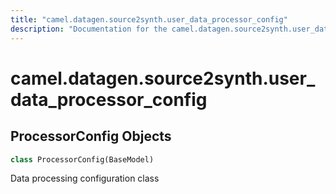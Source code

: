 ```yaml
---
title: "camel.datagen.source2synth.user_data_processor_config"
description: "Documentation for the camel.datagen.source2synth.user_data_processor_config module"
---
```


<a id="camel.datagen.source2synth.user_data_processor_config"></a>

# camel.datagen.source2synth.user\_data\_processor\_config

<a id="camel.datagen.source2synth.user_data_processor_config.ProcessorConfig"></a>

## ProcessorConfig Objects

```python
class ProcessorConfig(BaseModel)
```

Data processing configuration class

